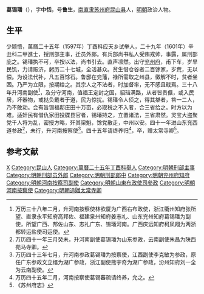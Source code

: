 '''葛锡璠'''（{{bd|？||？|catIdx=}}），字'''中恬'''，号'''鲁生'''，[[南直隶|南直隶]][[苏州府|苏州府]][[昆山县|昆山县]]人，[[明朝|明朝]]政治人物。

== 生平 ==
少颖悟，萬曆二十五年（1597年）丁酉科应天乡试举人，二十九年（1601年）辛丑科二甲進士，授刑部主事，迁员外郎。有兵部尚书私人受贿戎帅，事露，属刑部庇之。锡璠执不可，卒按以法，尚书引去。直声凛然。出守[[兖州府|兖州府]]，甫下车，岁旱民饥，力请赈济，躬历二十七城，全活甚众。贫生借仓谷者二百馀家，岁荒，无以偿。为设法代补，凡五百馀石。鲁邸在兖藩，禄所需取之州县，徵解不时，贫者坐困。乃严为立限，按期给之。其宗人之不法者，时加督率，无不感且戢焉。三十八年升河南副使<ref>万历三十八年二月，升河南按察使林欲厦为广西右布政使，浙江衢州知府张所望、直隶永平知府高邦佐、福建泉州知府姜志礼、山东兖州知府葛锡璠为副使，所望广西、邦佐山东、志礼广东、锡璠河南。广西庆远知府柯凤翔为两浙都转运盐使司运使。</ref>，及分守河南，值福王定封之国，貂珰满路，从者皆贵倨，或入民居，坏器物，或挞负戴者于道，民为惊扰。锡璠令人侦之，得其桀者，笞一二人，乃不敢动。会有旨锡福邸庄田十万亩，必取税之不入者，合三省给之。时方以为难。适奸民有借仇家田投牒县官者，锡璠持之，立置诸法，三省肃然。灵宝大盗聚党千人将为乱，密授方略，歼其渠魁，馀党散走，中州以安。四十一年进山东兖西道参政<ref>万历四十一年三月癸未，升河南副使葛锡璠为山东参政，云南副使朱昌为陕西苑马寺卿。</ref>，未行，升河南按察使<ref>万历四十三年七月，升河南参政葛锡璠为按察使，江西副使李克敏为参政，原任广东参政文立缙为湖广参政，浙江副使熊宇奇为湖广参政，汾州知府刘一全为云南副使。</ref>。四十五年请终养归<ref>万历四十五年二月，河南按察使葛锡蕃疏请终养，允之。</ref>，卒，赠太常寺卿<ref>《苏州府志》</ref>。

==参考文献==
{{reflist}}

{{萬曆二十九年辛丑科殿試金榜}}

{{Authority control}}

{{DEFAULTSORT:}}
[[Category:葛姓|X]]
[[Category:昆山人|Category:昆山人]]
[[Category:萬曆二十五年丁酉科舉人|Category:萬曆二十五年丁酉科舉人]]
[[Category:明朝刑部主事|Category:明朝刑部主事]]
[[Category:明朝刑部员外郎|Category:明朝刑部员外郎]]
[[Category:明朝刑部郎中|Category:明朝刑部郎中]]
[[Category:明朝兖州府知府|Category:明朝兖州府知府]]
[[Category:明朝河南按察司副使|Category:明朝河南按察司副使]]
[[Category:明朝山東布政使司參政|Category:明朝山東布政使司參政]]
[[Category:明朝河南按察使|Category:明朝河南按察使]]
[[Category:明朝追贈太常寺卿|Category:明朝追贈太常寺卿]]